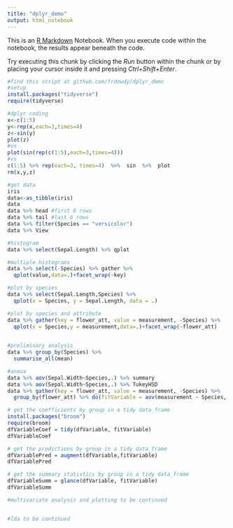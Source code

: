 ```yaml
---
title: "dplyr_demo"
output: html_notebook
---
```


This is an [R Markdown](http://rmarkdown.rstudio.com) Notebook. When you execute code within the notebook, the results appear beneath the code. 

Try executing this chunk by clicking the *Run* button within the chunk or by placing your cursor inside it and pressing *Ctrl+Shift+Enter*. 

```r
#find this script at github.com/frdowdy/dplyr_demo
#setup
install.packages("tidyverse")
require(tidyverse)

#dplyr coding
x<-c(1:5)
y<-rep(x,each=3,times=4)
z<-sin(y)
plot(z)
#vs
plot(sin(rep(c(1:5),each=3,times=4)))
#vs
c(1:5) %>% rep(each=3, times=4)  %>%  sin  %>%  plot
rm(x,y,z)
```

```r
#get data
iris
data<-as_tibble(iris)
data
data %>% head #first 6 rows
data %>% tail #last 6 rows
data %>% filter(Species == "versicolor")
data %>% View
```

```r
#histogram
data %>% select(Sepal.Length) %>% qplot

#multiple histograms
data %>% select(-Species) %>% gather %>% 
  qplot(value,data=.)+facet_wrap(~key)

#plot by species
data %>% select(Sepal.Length,Species) %>% 
  qplot(x = Species, y = Sepal.Length, data = .)

#plot by species and attribute
data %>% gather(key = flower_att, value = measurement, -Species) %>% 
  qplot(x = Species,y = measurement,data=.)+facet_wrap(~flower_att)
  
```

```r
#preliminary analysis
data %>% group_by(Species) %>% 
  summarise_all(mean)

#anova
data %>% aov(Sepal.Width~Species,.) %>% summary
data %>% aov(Sepal.Width~Species,.) %>% TukeyHSD
data %>% gather(key = flower_att, value = measurement, -Species) %>% 
  group_by(flower_att) %>% do(fitVariable = aov(measurement ~ Species, data = .)) -> dfVariable

# get the coefficients by group in a tidy data_frame
install.packages("broom")
require(broom)
dfVariableCoef = tidy(dfVariable, fitVariable)
dfVariableCoef

# get the predictions by group in a tidy data_frame 
dfVariablePred = augment(dfVariable,fitVariable)
dfVariablePred

# get the summary statistics by group in a tidy data_frame
dfVariableSumm = glance(dfVariable, fitVariable)
dfVariableSumm
```

```r
#multivariate analysis and plotting to be continued


#lda to be continued
```

